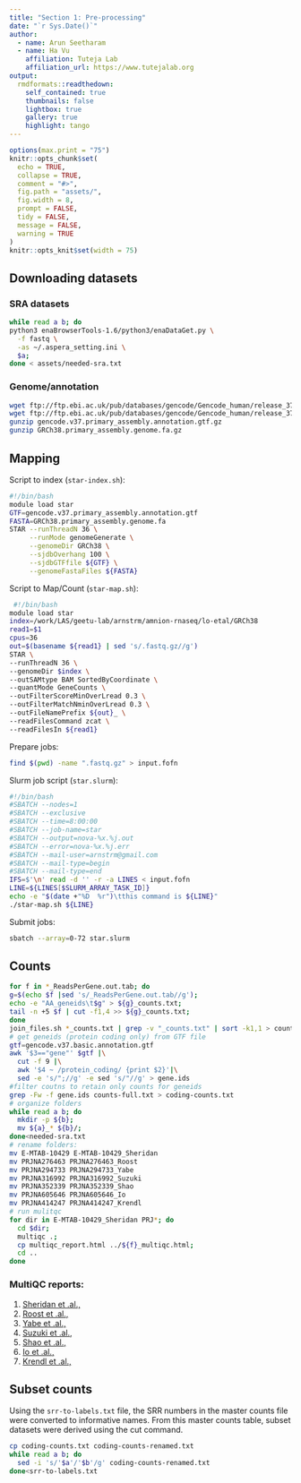 ---
title: "Section 1: Pre-processing"
date: "`r Sys.Date()`"
author:
  - name: Arun Seetharam
  - name: Ha Vu
    affiliation: Tuteja Lab
    affiliation_url: https://www.tutejalab.org
output:
  rmdformats::readthedown:
    self_contained: true
    thumbnails: false
    lightbox: true
    gallery: true
    highlight: tango
---

```{r setup, include=FALSE}
options(max.print = "75")
knitr::opts_chunk$set(
  echo = TRUE,
  collapse = TRUE,
  comment = "#>",
  fig.path = "assets/",
  fig.width = 8,
  prompt = FALSE,
  tidy = FALSE,
  message = FALSE,
  warning = TRUE
)
knitr::opts_knit$set(width = 75)
```

## Downloading datasets

### SRA datasets

```{bash, eval=FALSE, engine="sh"}
while read a b; do
python3 enaBrowserTools-1.6/python3/enaDataGet.py \
  -f fastq \
  -as ~/.aspera_setting.ini \
  $a;
done < assets/needed-sra.txt 
```
### Genome/annotation

```{bash eval = FALSE} 
wget ftp://ftp.ebi.ac.uk/pub/databases/gencode/Gencode_human/release_37/gencode.v37.primary_assembly.annotation.gtf.gz
wget ftp://ftp.ebi.ac.uk/pub/databases/gencode/Gencode_human/release_37/GRCh38.primary_assembly.genome.fa.gz
gunzip gencode.v37.primary_assembly.annotation.gtf.gz
gunzip GRCh38.primary_assembly.genome.fa.gz
```


## Mapping

Script to index (`star-index.sh`):

```{bash, eval=FALSE, engine="sh"} 
#!/bin/bash
module load star
GTF=gencode.v37.primary_assembly.annotation.gtf
FASTA=GRCh38.primary_assembly.genome.fa
STAR --runThreadN 36 \
     --runMode genomeGenerate \
     --genomeDir GRCh38 \
     --sjdbOverhang 100 \
     --sjdbGTFfile ${GTF} \
     --genomeFastaFiles ${FASTA}
```

 Script to Map/Count (`star-map.sh`):

```{bash, eval=FALSE, engine="sh"}
 #!/bin/bash
module load star
index=/work/LAS/geetu-lab/arnstrm/amnion-rnaseq/lo-etal/GRCh38
read1=$1
cpus=36
out=$(basename ${read1} | sed 's/.fastq.gz//g')
STAR \
--runThreadN 36 \
--genomeDir $index \
--outSAMtype BAM SortedByCoordinate \
--quantMode GeneCounts \
--outFilterScoreMinOverLread 0.3 \
--outFilterMatchNminOverLread 0.3 \
--outFileNamePrefix ${out}_ \
--readFilesCommand zcat \
--readFilesIn ${read1}
```

Prepare jobs:

```{bash, eval=FALSE, engine="sh"}
find $(pwd) -name ".fastq.gz" > input.fofn
```

Slurm job script (`star.slurm`):

```{bash, eval=FALSE, engine="sh"}
#!/bin/bash
#SBATCH --nodes=1
#SBATCH --exclusive
#SBATCH --time=8:00:00
#SBATCH --job-name=star
#SBATCH --output=nova-%x.%j.out
#SBATCH --error=nova-%x.%j.err
#SBATCH --mail-user=arnstrm@gmail.com
#SBATCH --mail-type=begin
#SBATCH --mail-type=end
IFS=$'\n' read -d '' -r -a LINES < input.fofn
LINE=${LINES[$SLURM_ARRAY_TASK_ID]}
echo -e "$(date +"%D  %r")\tthis command is ${LINE}"
./star-map.sh ${LINE}
```

Submit jobs:

```{bash, eval=FALSE, engine="sh"}
sbatch --array=0-72 star.slurm
```

## Counts

```{bash, eval=FALSE, engine="sh"} 
for f in *_ReadsPerGene.out.tab; do
g=$(echo $f |sed 's/_ReadsPerGene.out.tab//g');
echo -e "AA_geneids\t$g" > ${g}_counts.txt;
tail -n +5 $f | cut -f1,4 >> ${g}_counts.txt;
done
join_files.sh *_counts.txt | grep -v "_counts.txt" | sort -k1,1 > counts-full.txt
# get geneids (protein coding only) from GTF file
gtf=gencode.v37.basic.annotation.gtf
awk '$3=="gene"' $gtf |\
  cut -f 9 |\
  awk '$4 ~ /protein_coding/ {print $2}'|\
  sed -e 's/";//g' -e sed 's/"//g' > gene.ids
#filter coutns to retain only counts for geneids
grep -Fw -f gene.ids counts-full.txt > coding-counts.txt
# organize folders
while read a b; do
  mkdir -p ${b};
  mv ${a}_* ${b}/;
done<needed-sra.txt
# rename folders:
mv E-MTAB-10429 E-MTAB-10429_Sheridan
mv PRJNA276463 PRJNA276463_Roost
mv PRJNA294733 PRJNA294733_Yabe
mv PRJNA316992 PRJNA316992_Suzuki
mv PRJNA352339 PRJNA352339_Shao
mv PRJNA605646 PRJNA605646_Io
mv PRJNA414247 PRJNA414247_Krendl
# run mulitqc
for dir in E-MTAB-10429_Sheridan PRJ*; do
  cd $dir;
  multiqc .;
  cp multiqc_report.html ../${f}_multiqc.html;
  cd ..
done
```
### MultiQC reports:

1. [Sheridan et .al.,](E-MTAB-10429_Sheridan_multiqc.html)
2. [Roost et .al.,](PRJNA276463_Roost_multiqc.html)
3. [Yabe et .al.,](PRJNA294733_Yabe_multiqc.html)
4. [Suzuki et .al.,](PRJNA316992_Suzuki_multiqc.html)
5. [Shao et .al.,](PRJNA352339_Shao_multiqc.html)
6. [Io et .al.,](PRJNA605646_Io_multiqc.html)
7. [Krendl et .al.,](PRJNA414247_Krendl_multiqc.html)


## Subset counts

Using the `srr-to-labels.txt` file, the SRR numbers in the master counts file were converted to informative names. From this master counts table, subset datasets were derived using the cut command.

```{bash, eval=FALSE, engine="sh"} 
cp coding-counts.txt coding-counts-renamed.txt
while read a b; do
  sed -i 's/'$a'/'$b'/g' coding-counts-renamed.txt
done<srr-to-labels.txt
```




